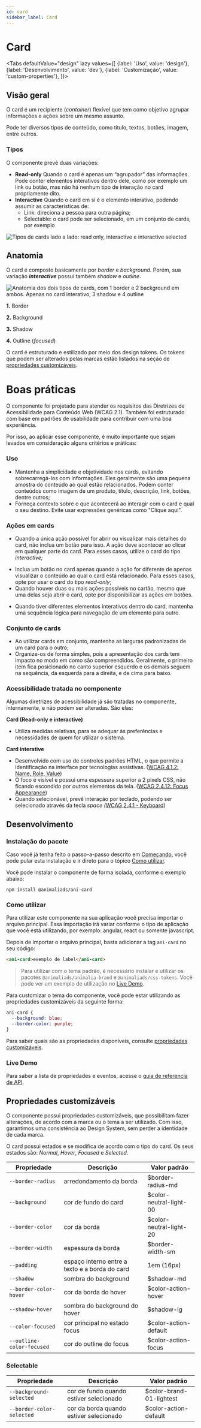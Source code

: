 ```yaml
---
id: card
sidebar_label: Card
---
```






# Card

<Tabs
  defaultValue="design"
  lazy
  values={[
    {label: 'Uso', value: 'design'},
    {label: 'Desenvolvimento', value: 'dev'},
    {label: 'Customização', value: 'custom-properties'},
  ]}>

  <TabItem value="design">

## Visão geral

O card é um recipiente (*container*) flexível que tem como objetivo agrupar informações e ações sobre um mesmo assunto.

Pode ter diversos tipos de conteúdo, como título, textos, botões, imagem, entre outros.

### Tipos

O componente prevê duas variações:

- **Read-only**
Quando o card é apenas um “agrupador” das informações. Pode conter elementos interativos dentro dele, como por exemplo um link ou botão, mas não há nenhum tipo de interação no card propriamente dito.
- **Interactive**
Quando o card em si é o elemento interativo, podendo assumir as características de:
  * Link: direciona a pessoa para outra página;
  * Selectable: o card pode ser selecionado, em um conjunto de cards, por exemplo

<img
  src={cardTypes}
  alt="Tipos de cards lado a lado: read only, interactive e interactive selected"
/> 
    

## Anatomia

O card é composto basicamente por *border* e *background*. Porém, sua variação ***interactive*** possui também *shadow* e *outline*.

<img
  src={cardAnatomy}
  alt="Anatomia dos dois tipos de cards, com 1 border e 2 background em ambos. Apenas no card interativo, 3 shadow e 4 outline
"
/> 

**1.** Border

**2.** Background

**3.** Shadow

**4.** Outline (*focused*)

O card é estruturado e estilizado por meio dos design tokens. Os tokens que podem ser alterados pelas marcas estão listados na seção de [propriedades customizáveis](#propriedades-customizáveis).

# Boas práticas

O componente foi projetado para atender os requisitos das Diretrizes de Acessibilidade para Conteúdo Web (WCAG 2.1). Também foi estruturado com base em padrões de usabilidade para contribuir com uma boa experiência. 

Por isso, ao aplicar esse componente, é muito importante que sejam levados em consideração alguns critérios e práticas:

### Uso

- Mantenha a simplicidade e objetividade nos cards, evitando sobrecarregá-los com informações. Eles geralmente são uma pequena amostra do conteúdo ao qual estão relacionados. Podem conter conteúdos como imagem de um produto, título, descrição, link, botões, dentre outros;
- Forneça contexto sobre o que acontecerá ao interagir com o card e qual o seu destino. Evite usar expressões genéricas como "Clique aqui".

### Ações em cards

- Quando a única ação possível for abrir ou visualizar mais detalhes do card, não inclua um botão para isso. A ação deve acontecer ao clicar em qualquer parte do card. Para esses casos, utilize o card do tipo *interactive;*

<BestPracticesComponent
  doImg={cardDo1}
  doAlt="Exemplo de card com ele inteiro pintado, sinalizando que todo ele é um elemento interativo"
  doDescription="Ao manter todo o card como clicável, diminuímos a carga de informação, pois muitas vezes o card é usado em conjunto com vários outros com a mesma estrutura."
  dontImg={cardDont1}
  dontAlt="Exemplo de card com um botão com o rótulo Visualizar”"
  dontDescription="Não inclua botão quando a única ação do card for abri-lo."
/>


- Inclua um botão no card apenas quando a ação for diferente de apenas visualizar o conteúdo ao qual o card está relacionado. Para esses casos, opte por usar o card do tipo *read-only*;
- Quando houver duas ou mais ações possíveis no cartão, mesmo que uma delas seja abrir o card, opte por disponibilizar as ações em botões.


<BestPracticesComponent
  doImg={cardDo2}
  doAlt="Card com dois botões, sinalizados como as únicas partes interativas daquele conteúdo"
  doDescription="Usar card do tipo *read-only* em contextos com ações ajuda a evidenciar as interações dos elementos internos do card."
  dontImg={cardDont2}
  dontAlt="Card com 2 botões e toda a base do card sinalizados como partes interativas daquele conteúdo"
  dontDescription="O uso de interação na base do card e em elementos internos pode gerar confusão e diminui a previsibilidade sobre qual ação acontece ao clicar no card."
/>

- Quando tiver diferentes elementos interativos dentro do card, mantenha uma sequência lógica para navegação de um elemento para outro.

### Conjunto de cards

- Ao utilizar cards em conjunto, mantenha as larguras padronizadas de um card para o outro;
- Organize-os de forma simples, pois a apresentação dos cards tem impacto no modo em como são compreendidos. Geralmente, o primeiro item fica posicionado no canto superior esquerdo e os demais seguem na sequência, da esquerda para a direita, e de cima para baixo.

### Acessibilidade tratada no componente

Algumas diretrizes de acessibilidade já são tratadas no componente, internamente, e não podem ser alteradas. São elas:

**Card (Read-only e interactive)**

- Utiliza medidas relativas, para se adequar às preferências e necessidades de quem for utilizar o sistema.

**Card interative**

- Desenvolvido com uso de controles padrões HTML, o que permite a identificação na interface por tecnologias assistivas. ([WCAG 4.1.2: Name, Role, Value](https://www.w3.org/WAI/WCAG21/Understanding/name-role-value))
- O foco é visível e possui uma espessura superior a 2 pixels CSS, não ficando escondido por outros elementos da tela. ([WCAG 2.4.12: Focus Appearance](https://www.w3.org/WAI/WCAG22/Understanding/focus-appearance-enhanced))
- Quando selecionável, prevê interação por teclado, podendo ser selecionado através da tecla *space (*[WCAG 2.4.1 - Keyboard](https://www.w3.org/WAI/WCAG21/Understanding/keyboard))

</TabItem>

<TabItem value="dev">

## Desenvolvimento

### Instalação do pacote

Caso você já tenha feito o passo-a-passo descrito em [Começando](?path=/docs/começando--page),
você pode pular esta instalação e ir direto para o tópico [Como utilizar](#como-utilizar).

Você pode instalar o componente de forma isolada, conforme o exemplo abaixo:

```
npm install @animaliads/ani-card
```

### Como utilizar

Para utilizar este componente na sua aplicação você precisa importar o arquivo principal.
Essa importação irá variar conforme o tipo de aplicação que você está utilizando, por exemplo: angular, react ou
somente javascript.

Depois de importar o arquivo principal, basta adicionar a tag `ani-card` no seu código:

```html
<ani-card>exemplo de label</ani-card>
```

> Para utilizar com o tema padrão, é necessário instalar e utilizar os pacotes `@animaliads/animalia-brand`
> e `@animaliads/css-tokens`. Você pode ver um exemplo de utilização no [Live Demo](#live-demo).

Para customizar o tema do componente, você pode estar utilizando as propriedades customizáveis
da seguinte forma:

```css
ani-card {
  --background: blue;
  --border-color: purple;
}
```

Para saber quais são as propriedades disponíveis, consulte [propriedades customizáveis](#propriedades-customizáveis).

### Live Demo

<LiveDemoComponent
  react="https://stackblitz.com/edit/react-ani-card?embed=1&file=src/App.js"
/>

Para saber a lista de propriedades e eventos, acesse o [guia de referencia de API](/docs/api-card--sample).

</TabItem>

  <TabItem value="custom-properties">


## Propriedades customizáveis

O componente possui propriedades customizáveis, que possibilitam fazer alterações, de acordo com a marca ou o tema a ser utilizado. Com isso, garantimos uma consistência ao Design System, sem perder a identidade de cada marca.

O card possui estados e se modifica de acordo com o tipo do card. Os seus estados são: _Normal_, _Hover_, _Focused_ e _Selected_.

| Propriedade                  | Descrição                                                                        | Valor padrão            |
| ---------------------------- | -------------------------------------------------------------------------------- | ----------------------- |
| `--border-radius `           | arredondamento da borda                                                          | $border-radius-md       |
| `--background`               | cor de fundo do card                                                             | $color-neutral-light-00 |
| `--border-color`             | cor da borda                                                                     | $color-neutral-light-20 |
| `--border-width`             | espessura da borda                                                               | $border-width-sm        |
| `--padding`                  | espaço interno entre a texto e a borda do card                                   | 1em (16px)              |
| `--shadow	`                  | sombra do background                                                             | $shadow-md              |
| `--border-color-hover`       | cor da borda do hover                                                            | $color-action-hover     |
| `--shadow-hover`             | sombra do background do hover                                                    | $shadow-lg              |
| `--color-focused`            | cor principal no estado focus                                                    | $color-action-default   |
| `--outline-color-focused`    | cor do outline do focus                                                          | $color-action-focus     |

### Selectable

| Propriedade                  | Descrição                                                                        | Valor padrão             |
| ---------------------------- | -------------------------------------------------------------------------------- | ------------------------ |
| `--background-selected`      | cor de fundo quando estiver selecionado	                                        | $color-brand-01-lightest |
| `--border-color-selected`    | cor da borda quando estiver selecionado                                          | $color-action-default    |


</TabItem>
</Tabs>